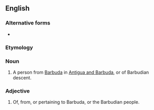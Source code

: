 ==English==

===Alternative forms===
* {{l|en|Barbudan}}

===Etymology===
{{suffix|Barbuda|ian|lang=en}}

===Noun===
{{en-noun}}

# A person from [[Barbuda]] in [[Antigua and Barbuda]], or of Barbudian descent.

===Adjective===
{{en-adj|-}}

# Of, from, or pertaining to Barbuda, or the Barbudian people.